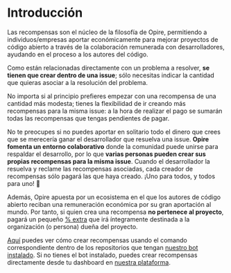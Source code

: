 # Introducción

Las recompensas son el núcleo de la filosofía de Opire, permitiendo a individuos/empresas aportar económicamente para mejorar proyectos de código abierto a través de la colaboración remunerada con desarrolladores, ayudando en el proceso a los autores del código.

Como están relacionadas directamente con un problema a resolver, **se tienen que crear dentro de una issue**; sólo necesitas indicar la cantidad que quieras asociar a la resolución del problema.

No importa si al principio prefieres empezar con una recompensa de una cantidad más modesta; tienes la flexibilidad de ir creando más recompensas para la misma issue: a la hora de realizar el pago se sumarán todas las recompensas que tengas pendientes de pagar.

No te preocupes si no puedes aportar en solitario todo el dinero que crees que se merecería ganar el desarrollador que resuelva una issue. **Opire fomenta un entorno colaborativo** donde la comunidad puede unirse para respaldar el desarrollo, por lo que **varias personas pueden crear sus propias recompensas para la misma issue**. Cuando el desarrollador la resuelva y reclame las recompensas asociadas, cada creador de recompensas sólo pagará las que haya creado. ¡Uno para todos, y todos para uno! 🤝

Además, Opire apuesta por un ecosistema en el que los autores de código abierto reciban una remuneración económica por su gran aportación al mundo. Por tanto, si quien crea una recompensa **no pertenece al proyecto**, pagará un pequeño [% extra](/es/rewards/pricing#porcentaje-para-el-autor-del-código) que irá íntegramente destinada a la organización (o persona) dueña del proyecto.

[Aquí](/es/overview/commands#crear-recompensa) puedes ver cómo crear recompensas usando el comando correspondiente dentro de los repositorios que tengan [nuestro bot instalado](/es/overview/install-bot). Si no tienes el bot instalado, puedes crear recompensas directamente desde tu dashboard en [nuestra plataforma](https://app.opire.dev/dashboard/creator/rewards).
